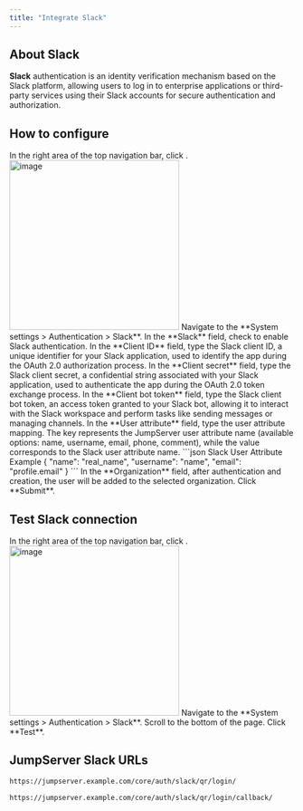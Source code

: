 ```yaml
---
title: "Integrate Slack"
---
```


## About Slack
**Slack** authentication is an identity verification mechanism based on the Slack platform, allowing users to log in to enterprise applications or third-party services using their Slack accounts for secure authentication and authorization. 

## How to configure

<Steps>

<Step>
In the right area of the top navigation bar, click <Icon icon="settings" />.

<Frame>
<img src="/images/docs/navs/nav-settings.png" alt="image" width="300"/>
</Frame>
</Step>

<Step>
Navigate to the **System settings > Authentication > Slack**.
</Step>

<Step>
In the **Slack** field, check to enable Slack authentication.
</Step>

<Step>
In the **Client ID** field, type the Slack client ID, a unique identifier for your Slack application, used to identify the app during the OAuth 2.0 authorization process.
</Step>

<Step>
In the **Client secret** field, type the Slack client secret, a confidential string associated with your Slack application, used to authenticate the app during the OAuth 2.0 token exchange process.
</Step>

<Step>
In the **Client bot token** field, type the Slack client bot token, an access token granted to your Slack bot, allowing it to interact with the Slack workspace and perform tasks like sending messages or managing channels.
</Step>

<Step>
In the **User attribute** field, type the user attribute mapping. The key represents the JumpServer user attribute name (available options: name, username, email, phone, comment), while the value corresponds to the Slack user attribute name.
```json Slack User Attribute Example
{
  "name": "real_name",
  "username": "name",
  "email": "profile.email"
}
```
</Step>

<Step>
In the **Organization** field, after authentication and creation, the user will be added to the selected organization.
</Step>

<Step>
Click **Submit**.
</Step>

</Steps>

## Test Slack connection

<Steps>

<Step>
In the right area of the top navigation bar, click <Icon icon="settings" />.

<Frame>
<img src="/images/docs/navs/nav-settings.png" alt="image" width="300"/>
</Frame>
</Step>

<Step>
Navigate to the **System settings > Authentication > Slack**.
</Step>

<Step>
Scroll to the bottom of the page.
</Step>

<Step>
Click **Test**.
</Step>

</Steps>

## JumpServer Slack URLs

```md QR Login URL
https://jumpserver.example.com/core/auth/slack/qr/login/
```

```md QR Login Success Callback URL
https://jumpserver.example.com/core/auth/slack/qr/login/callback/
```